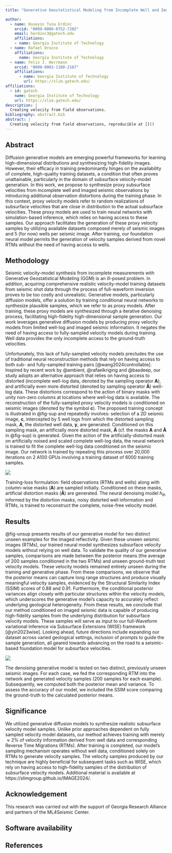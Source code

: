 ```yaml
---
title: "Generative Geostatistical Modeling from Incomplete Well and Imaged Seismic Observations"

author:
  - name: Huseyin Tuna Erdinc
    orcid: "0009-0006-0752-7202"
    email: herdinc3@gatech.edu
    affiliations:
    - name: Georgia Institute of Technology
  - name: Rafael Orozco
    affiliations:
      name: Georgia Institute of Technology
  - name: Felix J. Herrmann
    orcid: "0000-0003-1180-2167"
    affiliations:
      - name: Georgia Institute of Technology
        url: https://slim.gatech.edu/
affiliations:
  - id: gatech
    name: Georgia Institute of Technology
    url: https://slim.gatech.edu/
description: | 
  Creating velocity from field observations.
bibliography: abstract.bib
abstract: |
  Creating velocity from field observations, reproducible at []()
---
```


::: hidden
$$
    \newcommand{\pluseq}{\mathrel{+}=}
$$
:::

## Abstract

Diffusion generative models are emerging powerful frameworks for learning high-dimensional distributions and synthesizing high-fidelity images. However, their efficacy in training predominantly hinges on the availability of complete, high-quality training datasets, a condition that often proves unattainable, particularly in the domain of subsurface velocity-model generation. In this work, we propose to synthesize proxy subsurface velocities from incomplete well and imaged seismic observations by introducing additional observation distortions during the training phase. In this context, proxy velocity models refer to random realizations of subsurface velocities that are close in distribution to the actual subsurface velocities. These proxy models are used to train neural networks with simulation-based inference, which relies on having access to these samples. Our approach facilitates the generation of these proxy velocity samples by utilizing available datasets composed merely of seismic images and 5 (for now) wells per seismic image. After training, our foundation neural model permits the generation of velocity samples derived from novel RTMs without the need of having access to wells.

## Methodology

Seismic velocity-model synthesis from incomplete measurements with Generative Geostatistical Modeling (GGM) is an ill-posed problem. In addition, acquiring comprehensive realistic velocity-model training datasets from seismic shot data through the process of full-waveform inversion proves to be too costly and unrealistic. Generative models, particularly diffusion models, offer a solution by training conditional neural networks to synthesize plausible samples, which we refer to as proxy models. After training, these proxy models are synthesized through a iterative denoising process, facilitating high-fidelity high-dimensional sample generation. Our work leverages generative diffusion models by producing proxy velocity models from limited well-log and imaged seismic information. It negates the need of having access to fully-sampled velocity models during training. Well data provides the only incomplete access to the ground-truth velocities.

Unfortunately, this lack of fully-sampled velocity models precludes the use of traditional neural reconstruction methods that rely on having access to both sub- and fully-sampled training pairs [@wang2024controllable]. Inspired by recent work by @ambient, @rafaelkriging and @basdeep, our study adopts an alternative approach that relies on having access to distorted (incomplete well-log data, denoted by the sampling operator $\mathbf{A}$), and artificially even more distorted (denoted by sampling operator $\mathbf{\widetilde{A}}$) well-log data. These distortions correspond to the action of binary masks with unity non-zero columns at locations where well-log data is available. The reconstruction of the fully-sampled proxy velocity models is conditioned on seismic images (denoted by the symbol $\mathbf{c}$). The proposed training concept is illustrated in @fig-sup and repeatedly involves: selection of a 2D seismic image, $\mathbf{c}$, intercepted by 5 well logs from which the distorted sampling mask, $\mathbf{A}$, the distorted well data, $\mathbf{y}$, are generated. Conditioned on this sampling mask, an artificially more distorted mask, $\mathbf{\widetilde{A}}$ (cf. the masks $\mathbf{A}$ and $\mathbf{\widetilde{A}}$ in @fig-sup) is generated. Given the action of the artificially-distorted mask on artificially noised and scaled complete well-log data, the neural network is trained to fit the complete well-log data conditioned on the seismic image. Our network is trained by repeating this process over 20,000 iterations on 2 A100 GPUs involving a training dataset of 6000 training samples.

::: {#fig-sup}
![](figures/IMAGE2024_figure1_new.png)

Training-loss formulation: field observations (RTMs and wells) along with column-wise masks ($\mathbf{A}$) are sampled initially. Conditioned on these masks, artificial distortion masks ($\mathbf{\widetilde{A}}$) are generated. The neural denoising model $h_\theta$, informed by the distortion masks, noisy distorted well information and RTMs, is trained to reconstruct the complete, noise-free velocity model.
:::

## Results

@fig-unsup presents results of our generative model for two distinct unseen examples for the imaged reflectivity. Given these unseen seismic images (RTMs), our trained neural model synthesizes subsurface velocity models without relying on well data. To validate the quality of our generative samples, comparisons are made between the posterior means (the average of 200 samples conditioned in the two RTMs) and unseen ground-truth test velocity models. These velocity models remained entirely unseen during the training and generative phase. From these comparisons, we observe that the posterior means can capture long range structures and produce visually meaningful velocity samples, evidenced by the Structural Similarity Index (SSIM) scores of 0.88 and 0.91. Furthermore, the conditional posterior variances align closely with particular structures within the velocity models, which underscores the generative model's capacity to accurately reflect underlying geological heterogeneity. From these results, we conclude that our method conditioned on imaged seismic data is capable of producing high-fidelity samples from the underlying distribution for subsurface velocity models. These samples will serve as input to our full-Waveform variational Inference via Subsurface Extensions (WISE) framework [@yin2023wise]. Looking ahead, future directions include expanding our dataset across varied geological settings, inclusion of prompts to guide the sample generation, all geared towards advancing on the road to a seismic-based foundation model for subsurface velocities.

::: {#fig-unsup}
![](figures/IMAGE2024_figure2_new.png)

The denoising generative model is tested on two distinct, previously unseen seismic images. For each case, we fed the corresponding RTM into the network and generated velocity samples (200 samples for each example). Subsequently, we computed both the posterior mean and variance. To assess the accuracy of our model, we included the SSIM score comparing the ground-truth to the calculated posterior means.
:::
 

## Significance

We utilized generative diffusion models to synthesize realistic subsurface velocity model samples. Unlike prior approaches dependent on fully sampled velocity model datasets, our method achieves training with merely $\approx 2$% of velocity information derived from well data and corresponding Reverse Time Migrations (RTMs). After training is completed, our model's sampling mechanism operates without well data, conditioned solely on RTMs to generate velocity samples. The velocity samples produced by our technique are highly beneficial for subsequent tasks such as WISE, which rely on having access to high-fidelity samples of the distribution of subsurface velocity models. Additional material is available at https://slimgroup.github.io/IMAGE2024/.


## Acknowledgement {.appendix}

This research was carried out with the support of Georgia Research Alliance and partners of the ML4Seismic Center.


## Software availability {.appendix}

## References
